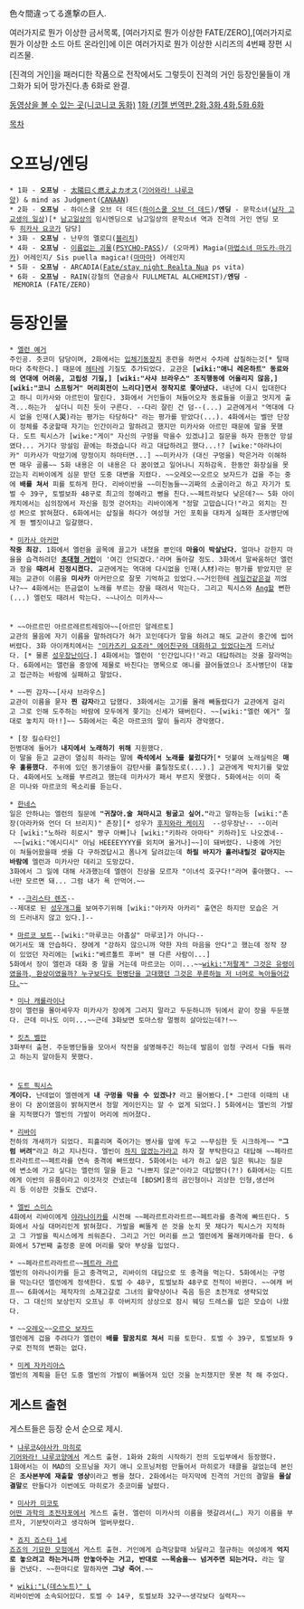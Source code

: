 色々間違ってる進撃の巨人.

여러가지로 뭔가 이상한 금서목록, [여러가지로 뭔가 이상한 FATE/ZERO],[여러가지로 뭔가 이상한 소드 아트 온라인]에 이은 여러가지로 뭔가 이상한 시리즈의 4번째 장편 시리즈물.

[진격의 거인]을 패러디한 작품으로 전작에서도 그렇듯이 진격의 거인 등장인물들이 개그화가 되어 망가진다.총 6화로 완결.

[http://www.nicovideo.jp/tag/%E8%89%B2%E3%80%85%E9%96%93%E9%81%95%E3%81%A3%E3%81%A6%E3%82%8B%E9%80%B2%E6%92%83%E3%81%AE%E5%B7%A8%E4%BA%BA%E3%82%B7%E3%83%AA%E3%83%BC%E3%82%BA 동영상을 볼 수 있는 곳(니코니코 동화)]
[http://kizel.egloos.com/3021542 1화 (키젤 번역판],[http://kizel.egloos.com/3021620 2화],[http://kizel.egloos.com/3025140 3화],[http://kizel.egloos.com/3031100 4화],[http://kizel.egloos.com/3041293 5화],[http://tvpot.daum.net/v/v9c5e3O3VpNIITTBKFNOTfB 6화]

[[목차]]

= 오프닝/엔딩 =
 * 1화 - '''오프닝''' - [[太陽曰く燃えよカオス]]([[기어와라! 냐루코양]]) & mind as Judgment([[CANAAN]])
 * 2화 - '''오프닝''' - 하이스쿨 오브 더 데드([[하이스쿨 오브 더 데드]])/'''엔딩''' - 문학소녀([[남자 고교생의 일상]])[* [[남고일상]]의 임시엔딩으로 남고일상의 문학소녀 역과 진격의 거인 엔딩 모두 [[히카사 요코]]가 담당]
 * 3화 - '''오프닝''' - 난무의 멜로디([[블리치]])
 * 4화 - '''오프닝''' - [[이름없는 괴물]]([[PSYCHO-PASS]])/ (오마케) Magia([[마법소녀 마도카☆마기카]]) 어레인지/ Sis puella magica!([[마마마]]) 어레인지
 * 5화 - '''오프닝''' - ARCADIA([[Fate/stay night Realta Nua]] ps vita)
 * 6화 - '''오프닝''' - RAIN(강철의 연금술사 FULLMETAL ALCHEMIST)/'''엔딩''' - MEMORIA (FATE/ZERO)


 

= 등장인물 =
 * [[엘런 예거]]
 주인공. 츳코미 담당이며, 2화에서는 [[입체기동장치]] 훈련을 하면서 수차례 삽질하는것[* 탈때마다 추락한다.] 때문에 [[헤타레]] 기질도 추가되었다. 교관은 '''[wiki:"애니 레온하트" 동료와의 연대에 어려움, 고립성 기질,] [wiki:"사샤 브라우스" 조직행동에 어울리지 않음,] [wiki:"코니 스프링거" 머리회전이 느리다]면서 정착지로 쫓아냈다.''' 내년에 다시 입대한다고 하니 미카사와 아르민이 말린다. 3화에서 거인들이 쳐들어오자 동료들을 이끌고 멋지게 출격...하는가  싶더니 미친 듯이 구른다. --다리 잘린 건 덤--(...) 교관에게서 "역대에 다시 없을 인재(人'''災''')라는 평가는 타당하다" 라는 평가를 받았다(...). 4화에서는 벨만 단장이 정체를 추궁할때 자기는 인간이라고 말하려고 했지만 미카사와 아르민 때문에 말을 못했다. 도트 픽시스가 [wike:"게이" 자신의 구멍을 막을수 있겠냐]고 질문을 하자 한동안 망설였다... 거기다 망설임 끝에는 하겠습니다 라고 대답하려고 했다...!? [wike:"야라나이카" 미카사가 막았기에 망정이지 하마터면...] ~~미카사가 (대신 구멍을) 막은거라 이해하면 매우 골룸~~ 5화 내용은 이 내용은 다 꿈이였고 일어나니 지하감옥. 한동안 화장실을 못갔는지 리바이에게 심문 받던 도중 대변을 지렸다. ~~오레오~~오르오 보자드가 겁을 주는 중에 '''배를 쳐서''' 피를 토하게 한다. 리바이반을 ~~미친놈들~~괴짜의 소굴이라고 하고 자기가 토벌 수 39구, 토벌보좌 48구로 최고의 정예라고 뻥을 친다.~~페트라보다 낮은데?~~ 5화 아이캐치에서는 심의장에서 자신을 힘껏 걷어차는 리바이에게 "정말 고맙습니다!"라고 외치는 진성 M으로 밝혀졌다. 6화에서는 삽질을 하다가 여성형 거인 포획을 대차게 실패한 조사병단에게 뭔 뻘짓이냐고 일갈했다.

 
 * [[미카사 아커만]]
 '''작중 최강.''' 1화에서 엘런을 골목에 끌고가 내쳤을 뿐인데 '''마을이 박살났다.''' 얼마나 강한지 마을을 습격하려던 '''[[초대형 거인]]'''이 '여긴 안되겠다.'라며 돌아갈 정도. 3화에서 말싸움하던 엘런과 장을 '''때려서 진정시켰다.''' 교관에게는 역대에 다시없을 인재(人材)라는 평가를 받았지만 문제는 교관이 이름을 '''미사카''' 아커만으로 잘못 기억하고 있었다.~~거인한테 [[레일건]]같은걸 끼얹나?~~ 4화에서는 뜬금없이 노래를 부르는 쟝을 때려서 막는다. 그리고 픽시스와 [[Ang]]할 뻔한(...) 엘런도 때려서 막는다. ~~나이스 미카사~~
 
 
 * ~~아르르민 아르르레르트레밍아~~[아르민 알레르토]
 교관의 물음에 자기 이름을 말하려다가 혀가 꼬인데다가 말을 하려고 해도 교관이 중간에 씹어버렸다. 3화 아이캐치에서는 [["미카즈키 요조라" 에어친구와 대화하고 있었다]]는게 드러났다. [* 물론 [[성우장난]]이다.] 4화에서는 엘런이 '인간입니다!'라고 대답하려는 것을 잘라먹는다. 6화에서는 앨런을 중앙에 제물로 바친다는 명목으로 애니를 끌어들였으나 조사병단이 대놓고 접근하는 바람에 실패하고 말았다.

 
 * ~~찐 감자~~[사샤 브라우스]
 교관이 이름을 묻자 '''찐 감자'''라고 답했다. 3화에서는 고기를 몰래 빼돌렸다가 교관에게 걸리고 그로 인해 도주하는 바람에 모두에게 쫒기는 신세가 돼버린다. ~~[wiki:"엘런 예거" 절대로 놓치지 마!!]~~ 5화에서는 죽은 마르코의 말이 들리자 경악했다.

 
 * [장 킬슈타인]
 헌병대에 들어가 '''내지에서 노래하기 위해''' 지원했다.
 이 말을 듣고 교관이 열심히 하라는 말에 '''즉석에서 노래를 불렀다가'''[* 덧붙여 노래실력은 '''매우 훌륭했다'''. 주위에 있던 동기생들이 감탄사를 흘릴정도로(...).] 교관에게 박치기를 맞았다. 4화에서도 노래를 부르려고 했는데 미카사가 패서 부르지 못했다. 5화에서는 이미 죽은 미나와 마르코의 목소리를 듣는다.

 
 * [[한네스]]
 일은 안하냐는 엘런의 질문에 '''"귀찮아.술 쳐마시고 뒹굴고 싶어."'''라고 말하는등 [wiki:"촌장(아라카와 언더 더 브리지)" 촌장][* 성우가 [[후지와라 케이지]]  --성우장난-- --이러다 [wiki:"노하라 히로시" 짱구 아빠]나 [wiki:"키하라 아마타" 키하라]도 나오겠네-- ~~[wiki:"에시디시" 아님 HEEEEYYYY를 외치며 울거나]~~]이 돼버렸다. 나중에 거인이 쳐들어왔을때 셋을 다 구하겠답시고 폼나게 달려갔는데 '''하필 바지가 흘러내릴것 같아지는 바람에''' 엘런과 미카사만 데리고 도망갔다.
 3화에서 그 일에 대해 사과했는데 엘렌이 진상을 모르자 "이녀석 호구다!"라며 좋아했다. ~~너만 모르면 돼... 그럼 내가 욕 안먹어.~~

 
 * --[[크리스타 렌즈]]--
 --제대로 된 [[성우개그]]를 보여주기위해 [wiki:"아카자 아카리" 출연은 하지만 모습은 거의 드러내지 않고 있다.]--

 
 * [[마르코 보트]]--[wiki:"마루코는 아홉살" 마루코]가 아니다--
 여기서도 꽤 안습하다. 쟝에게 "강하지 않으니까 약한 자의 마음을 안다"고 했는데 정작 쟝이 있었던 자리에는 [wiki:"베르톨트 후버" 웬 다른 사람이...]
 5화에서 장이 엘런과 대화 중 말을 거는데 마르코는 이미...~~[[wiki:"저팔계" 그것은 유령이였을까, 환상이였을까? 누구보다도 헌병단을 고대했던 그것은 푸른하늘 저 너머로 녹아들어갔다.]]~~


 * [[미나 캐롤라이나]]
 장이 엘런을 몰아세우자 미카사가 장에게 그러지 말라고 두둔하니까 뒤에서 같이 장을 두둔했다. 근데 미나도 이미...~~근데 3화보면 토마스랑 멀쩡히 살아있는데?!~~
 

 * [[킷츠 벨만]]
 3화부터 출현. 주둔병단들을 모아서 작전을 설명해주긴 하는데 발음이 엄청 구려서 다들 뭐라고 하는지 알아듣지 못했다.
 
 
 * [[도트 픽시스]]
 '''게이다.''' 난데없이 엘렌에게 '''내 구멍을 막을 수 있겠나?''' 라고 물어봤다.[* 그런데 이때의 내용이 다 꿈이였음이 밝혀지면서 정말 게이인지는 알 수 없게 되었다.] 5화에서는 엘빈의 가발을 지적했다가 엘빈의 가발이 머리에 씌어졌다.

 
 * [[리바이]]
 천하의 개새끼가 되었다. 피흘리며 죽어가는 병사를 앞에 두고 ~~무심한 듯 시크하게~~ '''"그럼 버려"'''라고 하고 지나친다. 엘빈이 [[하지 않겠는가]]라고 하자 잘 부탁한다고 대답해 ~~페라르트라라트르~~페트라를 연속 충격에 빠뜨렸다. 5화에서는 네가 하고 싶은 일은 뭐냐는 질문에 변소에 가고 싶다는 엘런의 말을 듣고 "나쁘지 않군"이라고 대답했다(?!) 6화에서는 디트에게 이반의 유품이라고 이것저것 건냈는데 [BDSM]풍의 곰인형이나 괴상한 인형,생선머리 등 이상한 것들도 건냈다.

 
 * [[엘빈 스미스]]
 4화에서 리바이에게 [[야라나이카]]를 시전해 ~~페라르트라라트르~~페트라를 충격에 빠뜨린다. 5화에서 사실 대머리인게 밝혀졌다. 가발을 삐뚤게 쓴 것을 눈치 못 채다가 픽시스가 지적하고 그 가발을 픽시스에게 씌워준다. 그리고 거인 머리를 쓰고 엘런에게 몰래카메라를 한다. 6화에서 57번째 출정중 문에 머리를 맞아 부상을 입었다.

 
 * ~~페라르트라라트르~~[[페트라 라르]]
 엘빈의 야라나이카를 듣고 충격먹고, 리바이의 대답으로 또 충격을 먹는다. 5화에서는 구멍을 막는다던 엘런에게 정색한다. 토벌 수 48구, 토벌보좌 48구로 전적이 바뀐다. ~~여캐 버프~~ 6화에서는 제작자의 소재고갈로 그녀의 활약상이나 죽음 등은 초전개로 생략되었다. 그 대신의 보상인지 오프닝 후 아버지의 상상으로 잠시 웨딩 드레스를 입은 모습이 나왔다.

 
 * ~~[[오레오]]~~[[오르오 보자드]]
 엘런에게 겁을 주려다가 엘런이 '''배를 팔꿈치로 쳐서''' 피를 토한다. 토벌 수 39구, 토벌보좌 9구로 전적의 변화는 없다.


 * [[미케 자카리아스]]
 엘빈의 계획을 듣던 도중 엘빈의 가발이 삐뚤어져 있던 것을 눈치챘지만 못본 척 해 주었다.


== 게스트 출현 ==
게스트들은 등장 순서 순으로 제시.

 
 * [[냐루코]]&[[야사카 마히로]]
 [[기어와라! 냐루코양]]에서 게스트 출현. 1화와 2화의 시작하기 전의 도입부에서 등장했다.
 1화에서는 이 MAD의 오프닝을 자기 애니 오프닝처럼 만들어서 마히로가 태클을 걸었는데 본인은 '''조사본부에 재출할 영상'''이라고 뻥을 쳤다. 2화에서는 마지막에 진격의 거인의 결말을 '''몰살 결말'''로 만들다가 이번에도 마히로가 츳코미를 날렸다.

 * [[미사카 미코토]]
 [[어떤 과학의 초전자포]]에서 게스트 출현. 엘런이 미카사의 이름을 헷갈려서(…) 자기 이름을 부르자, 기분탓이라고 생각하며 얼버무렸다.

 * [[죠지 죠스타 1세]]
 [[죠죠의 기묘한 모험]]에서 게스트 출현. 거인에게 습격당할때 놔달라고 절규하는 여성에게 '''억지로 놓으려고 하는거니까 안놓아주는 거고, 반대로 ~~목숨을~~ 넘겨주면 되는거다. ''' 라는 말을 건냈다. ~~한마디로 말하자면 '''그냥 죽어'''.~~

 * [[wiki:"L(데스노트)" L]]
 리바이반에 소속되어있다. 토벌 수 14구, 토벌보좌 32구~~생각보다 실력자~~
